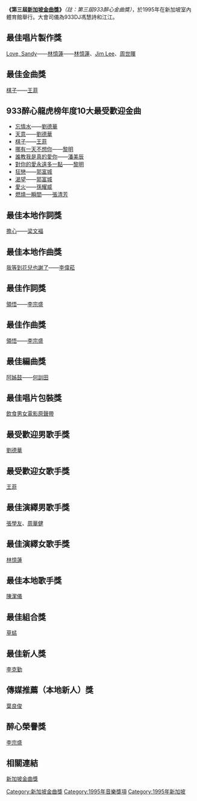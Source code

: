 '''《第三屆[[新加坡金曲獎|新加坡金曲獎]]》'''''（註：第三屆933醉心金曲獎）''，於1995年在新加坡室內體育館舉行。大會司儀為933DJ馮慧詩和江江。

==最佳唱片製作獎==
[[Love,_Sandy|Love, Sandy]]——[[林憶蓮|林憶蓮]]——[[林憶蓮|林憶蓮]]、[[Jim_Lee|Jim Lee]]、[[周世暉|周世暉]]

==最佳金曲獎==
[[棋子|棋子]]——[[王菲|王菲]]

==933醉心龍虎榜年度10大最受歡迎金曲==
*[[忘情水|忘情水]]——[[劉德華|劉德華]]
*[[天意|天意]]——[[劉德華|劉德華]]
*[[棋子|棋子]]——[[王菲|王菲]]
*[[哪有一天不想你|哪有一天不想你]]——[[黎明|黎明]]
*[[誰教我是真的愛你|誰教我是真的愛你]]——[[潘美辰|潘美辰]]
*[[對你的愛永遠多一點|對你的愛永遠多一點]]——[[黎明|黎明]]
*[[狂戀|狂戀]]——[[郭富城|郭富城]]
*[[渴望|渴望]]——[[郭富城|郭富城]]
*[[愛火|愛火]]——[[孫耀威|孫耀威]]
*[[燃燒一瞬間|燃燒一瞬間]]——[[張清芳|張清芳]]

==最佳本地作詞獎==
[[擔心|擔心]]——[[梁文褔|梁文褔]]

==最佳本地作曲獎==
[[我等到花兒也謝了|我等到花兒也謝了]]——[[李偉菘|李偉菘]]

==最佳作詞獎==
[[領悟|領悟]]——[[李宗盛|李宗盛]]

==最佳作曲獎==
[[領悟|領悟]]——[[李宗盛|李宗盛]]

==最佳編曲獎==
[[阿姊鼓|阿姊鼓]]——[[何訓田|何訓田]]

==最佳唱片包裝獎==
[[飲食男女電影原聲帶|飲食男女電影原聲帶]]

==最受歡迎男歌手獎==
[[劉德華|劉德華]]

==最受歡迎女歌手獎==
[[王菲|王菲]]

==最佳演繹男歌手獎==
[[張學友|張學友]]、[[周華健|周華健]]

==最佳演繹女歌手獎==
[[林憶蓮|林憶蓮]]

==最佳本地歌手獎==
[[陳潔儀|陳潔儀]]

==最佳組合獎==
[[草蜢|草蜢]]

==最佳新人獎==
[[李克勤|李克勤]]

==傳媒推薦（本地新人）獎==
[[葉良俊|葉良俊]]

==醉心榮譽獎==
[[李宗盛|李宗盛]]

==相關連結==
[[新加坡金曲獎|新加坡金曲獎]]

[[Category:新加坡金曲獎|Category:新加坡金曲獎]]
[[Category:1995年音樂獎項|Category:1995年音樂獎項]]
[[Category:1995年新加坡|Category:1995年新加坡]]